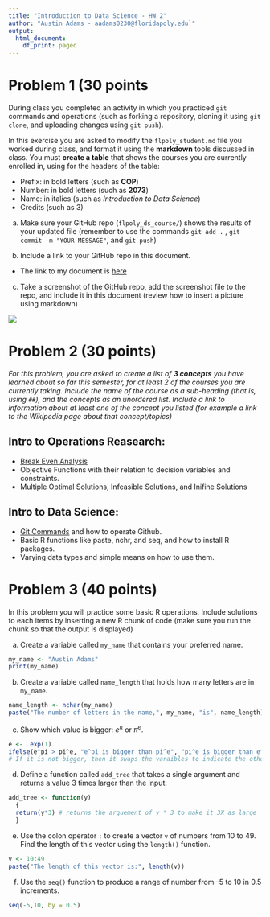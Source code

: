 ```yaml
---
title: "Introduction to Data Science - HW 2"
author: "Austin Adams - aadams0230@floridapoly.edu`"
output:
  html_document:
    df_print: paged
---
```


# Problem 1 (30 points

During class you completed an activity in which you practiced `git` commands and operations (such as forking a repository, cloning it using `git clone`, and uploading changes using `git push`).

In this exercise you are asked to modify the `flpoly_student.md` file you worked during class, and format it using the **markdown** tools discussed in class. You must **create a table** that shows the courses you are currently enrolled in, using for the headers of the table: 

- Prefix: in bold letters (such as **COP**)
- Number: in bold letters (such as **2073**)
- Name: in italics (such as _Introduction to Data Science_)
- Credits (such as 3)

a. Make sure your GitHub repo (`flpoly_ds_course/`) shows the results of your updated file (remember to use the commands `git add .` , `git commit -m "YOUR MESSAGE"`, and `git push`) 

b. Include a link to your GitHub repo in this document.

- The link to my document is [here](https://github.com/akdams/flpoly_ds_course/blob/main/flpoly_student.md)

c. Take a screenshot of the GitHub repo, add the screenshot file to the repo, and include it in this document (review how to insert a picture using markdown)

![](https://github.com/akdams/flpoly_ds_course/blob/main/Markdown_Screenshot.png)


# Problem 2 (30 points)

_For this problem, you are asked to create a list of **3 concepts** you have learned about so far this semester, for at least 2 of the courses you are currently taking. Include the name of the course as a sub-heading (that is, using `##`), and the concepts as an unordered list. Include a link to information about at least one of the concept you listed (for example a link to the Wikipedia page about that concept/topics)_

## Intro to Operations Reasearch:
- [Break Even Analysis](https://www.investopedia.com/terms/b/breakevenanalysis.asp#:~:text=Break%2Deven%20analysis%20tells%20you,corporate%20budgeting%20for%20various%20projects.)
- Objective Functions with their relation to decision variables and constraints. 
- Multiple Optimal Solutions, Infeasible Solutions, and Inifine Solutions

## Intro to Data Science:
- [Git Commands](https://confluence.atlassian.com/bitbucketserver/basic-git-commands-776639767.html) and how to operate Github.
- Basic R functions like paste, nchr, and seq, and how to install R packages.
- Varying data types and simple means on how to use them.

# Problem 3 (40 points)

In this problem you will practice some basic R operations. Include solutions to each items by inserting a new R chunk of code (make sure you run the chunk so that the output is displayed)

(a) Create a variable called `my_name` that contains your preferred name.
```r
my_name <- "Austin Adams"
print(my_name)
```

(b) Create a variable called `name_length` that holds how many letters are in `my_name`.
```r
name_length <- nchar(my_name)
paste("The number of letters in the name,", my_name, "is", name_length)
```

(c) Show which value is bigger: $e^\pi$ or $\pi^e$. 
```r
e <-  exp(1)
ifelse(e^pi > pi^e, "e^pi is bigger than pi^e", "pi^e is bigger than e^pi ") # this statement uses a test function, if yes, states it is bigger. 
# If it is not bigger, then it swaps the varaibles to indicate the other is bigger
```

(d) Define a function called `add_tree` that takes a single argument and returns a value 3 times larger than the input.
```r
add_tree <- function(y)
  {
  return(y*3) # returns the arguement of y * 3 to make it 3X as large
  } 
```

(e) Use the colon operator `:` to create a vector `v` of numbers from 10 to 49. Find the length of this vector using the `length()` function.
```r
v <- 10:49
paste("The length of this vector is:", length(v))
```


(f) Use the `seq()` function to produce a range of number from -5 to 10 in 0.5 increments.
```r
seq(-5,10, by = 0.5)
```



